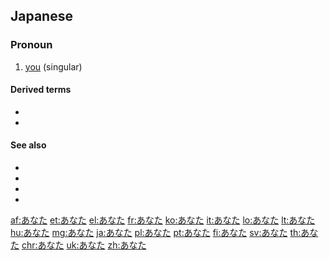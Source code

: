 ==Japanese==

===Pronoun===
{{ja-pos|pronoun}}

# {{ja-def|貴方}} [[you]] (singular)
#: {{ja-usex|'''あなた'''はまだ何も見ていない|'''あなた''' は まだ なに も み て い ない|You Ain't Seen Nothin' Yet}} 

====Derived terms====
* {{ja-r|あんた}}
* {{ja-r|あなたたち}}

====See also====
* {{ja-r|貴様|きさま}}
* {{ja-r|お前|おまえ}}
* {{ja-r|貴様ら|きさまら}}
* {{ja-r|お前ら|おまえら}}

[[af:あなた]]
[[et:あなた]]
[[el:あなた]]
[[fr:あなた]]
[[ko:あなた]]
[[it:あなた]]
[[lo:あなた]]
[[lt:あなた]]
[[hu:あなた]]
[[mg:あなた]]
[[ja:あなた]]
[[pl:あなた]]
[[pt:あなた]]
[[fi:あなた]]
[[sv:あなた]]
[[th:あなた]]
[[chr:あなた]]
[[uk:あなた]]
[[zh:あなた]]